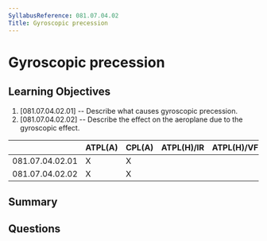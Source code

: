 ```yaml
---
SyllabusReference: 081.07.04.02
Title: Gyroscopic precession
---
```


# Gyroscopic precession

## Learning Objectives

1. [081.07.04.02.01] -- Describe what causes gyroscopic precession.
2. [081.07.04.02.02] -- Describe the effect on the aeroplane due to the
   gyroscopic effect.

|                 | ATPL(A) | CPL(A) | ATPL(H)/IR | ATPL(H)/VFR | CPL(H) | IR  | CBIR(A) |
| --------------- | ------- | ------ | ---------- | ----------- | ------ | --- | ------- |
| 081.07.04.02.01 | X       | X      |            |             |        |     |         |
| 081.07.04.02.02 | X       | X      |            |             |        |     |         |

## Summary

## Questions
